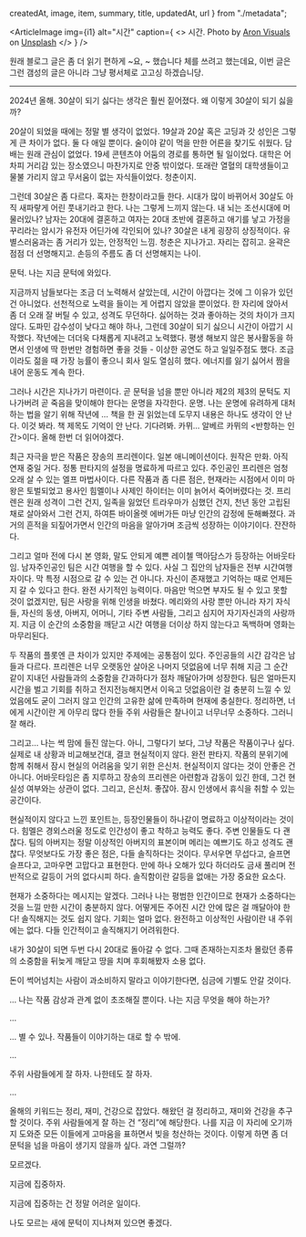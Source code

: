   createdAt,
  image,
  item,
  summary,
  title,
  updatedAt,
  url
} from "./metadata";



<ArticleJsonLd
  useAppDir
  url={url}
  title={title}
  images={[image.src]}
  authorName={authorList}
  datePublished={createdAt}
  dateModified={updatedAt}
  publisherName={authorName}
  description={summary}
  type="BlogPosting"
  isAccessibleForFree
/>

<ArticleHeader 
  title={title} 
  updatedAt={updatedAt}
  desc={summary} 
/>

<ArticleImage
  img={i1}
  alt="시간"
  caption={
    <>
      시간. Photo by <a href="https://unsplash.com/@aronvisuals?utm_content=creditCopyText&utm_medium=referral&utm_source=unsplash">Aron Visuals</a> on <a href="https://unsplash.com/photos/selective-focus-photo-of-brown-and-blue-hourglass-on-stones-BXOXnQ26B7o?utm_content=creditCopyText&utm_medium=referral&utm_source=unsplash">Unsplash</a>
    </>
  }
/>

원래 블로그 글은 좀 더 읽기 편하게 ~요, ~ 했습니다 체를 쓰려고 했는데요, 이번 글은 그런 갬성의 글은 아니라 그냥 평서체로 고고싱 하겠습니당.

---

2024년 올해. 30살이 되기 싫다는 생각은 훨씬 짙어졌다. 왜 이렇게 30살이 되기 싫을까?

20살이 되었을 때에는 정말 별 생각이 없었다. 19살과 20살 혹은 고딩과 갓 성인은 그렇게 큰 차이가 없다. 둘 다 애일 뿐이다. 술이야 같이 먹을 만한 어른을 찾기도 쉬웠다. 담배는 원래 관심이 없었다. 19세 콘텐츠야 어둠의 경로를 통하면 될 일이었다. 대학은 어차피 거리감 있는 장소였으니 마찬가지로 안중 밖이었다. 또래란 열혈의 대학생들이고 물불 가리지 않고 무서움이 없는 자식들이었다. 청춘이지.

그런데 30살은 좀 다르다. 혹자는 한창이라고들 한다. 시대가 많이 바뀌어서 30살도 아직 새파랗게 어린 풋내기라고 한다. 나는 그렇게 느끼지 않는다. 내 뇌는 조선시대에 머물러있나? 남자는 20대에 결혼하고 여자는 20대 초반에 결혼하고 애기를 낳고 가정을 꾸리라는 암시가 유전자 어딘가에 각인되어 있나? 30살은 내게 굉장히 상징적이다. 유별스러움과는 좀 거리가 있는, 안정적인 느낌. 청춘은 지나가고. 자리는 잡히고. 윤곽은 점점 더 선명해지고. 손등의 주름도 좀 더 선명해지는 나이.

문턱. 나는 지금 문턱에 와있다.

지금까지 남들보다는 조금 더 노력해서 살았는데, 시간이 아깝다는 것에 그 이유가 있던 건 아니었다. 선천적으로 노력을 들이는 게 어렵지 않았을 뿐이었다. 한 자리에 앉아서 좀 더 오래 잘 버틸 수 있고, 성격도 무던하다. 싫어하는 것과 좋아하는 것의 차이가 크지 않다. 도파민 감수성이 낮다고 해야 하나, 그런데 30살이 되기 싫으니 시간이 아깝기 시작했다. 작년에는 더더욱 다채롭게 지내려고 노력했다. 평생 해보지 않은 봉사활동을 하면서 인생에 딱 한번만 경험하면 좋을 것들 - 이상한 공연도 하고 일일주점도 했다. 조금이라도 젊을 때 가장 능률이 좋으니 회사 일도 열심히 했다. 에너지를 잃기 싫어서 짬을 내어 운동도 계속 한다.

그러나 시간은 지나가기 마련이다. 곧 문턱을 넘을 뿐만 아니라 제2의 제3의 문턱도 지나가버려 곧 죽음을 맞이해야 한다는 운명을 자각한다. 운명. 나는 운명에 유려하게 대처하는 법을 알기 위해 작년에 … 책을 한 권 읽었는데 도무지 내용은 하나도 생각이 안 난다. 이것 봐라. 책 제목도 기억이 안 난다. 기다려봐. 카뮈… 알베르 카뮈의 \<반항하는 인간\>이다. 올해 한번 더 읽어야겠다.

최근 자극을 받은 작품은 장송의 프리렌이다. 일본 애니메이션이다. 원작은 만화. 아직 연재 중일 거다. 정통 판타지의 설정을 명료하게 따르고 있다. 주인공인 프리렌은 엄청 오래 살 수 있는 엘프 마법사이다. 다른 작품과 좀 다른 점은, 현재라는 시점에서 이미 마왕은 토벌되었고 용사인 힘멜이나 사제인 하이터는 이미 늙어서 죽어버렸다는 것. 프리렌은 원래 성격이 그런 건지, 일족을 잃었던 트라우마가 심했던 건지, 천년 동안 고립된 채로 살아와서 그런 건지, 하여튼 바이올렛 에버가든 마냥 인간의 감정에 둔해빠졌다. 과거의 흔적을 되짚어가면서 인간의 마음을 알아가며 조금씩 성장하는 이야기이다. 잔잔하다.

그리고 얼마 전에 다시 본 영화, 말도 안되게 예쁜 레이첼 맥아담스가 등장하는 어바웃타임. 남자주인공인 팀은 시간 여행을 할 수 있다. 사실 그 집안의 남자들은 전부 시간여행자이다. 막 특정 시점으로 갈 수 있는 건 아니다. 자신이 존재했고 기억하는 때로 언제든지 갈 수 있다고 한다. 완전 사기적인 능력이다. 마음만 먹으면 부자도 될 수 있고 못할 것이 없겠지만, 팀은 사랑을 위해 인생을 바쳤다. 메리와의 사랑 뿐만 아니라 자기 자식들, 자신의 동생, 아버지, 어머니, 기타 주변 사람들, 그리고 심지어 자기자신과의 사랑까지. 지금 이 순간의 소중함을 깨닫고 시간 여행을 더이상 하지 않는다고 독백하며 영화는 마무리된다.

두 작품의 플롯엔 큰 차이가 있지만 주제에는 공통점이 있다. 주인공들의 시간 감각은 남들과 다르다. 프리렌은 너무 오랫동안 살아온 나머지 덧없음에 너무 취해 지금 그 순간 같이 지내던 사람들과의 소중함을 간과하다가 점차 깨달아가며 성장한다. 팀은 얼마든지 시간을 벌고 기회를 취하고 전지전능해지면서 이윽고 덧없음이란 걸 충분히 느낄 수 있었음에도 굳이 그러지 않고 인간의 고유한 삶에 만족하며 현재에 충실한다. 정리하면, 너에게 시간이란 게 아무리 많다 한들 주위 사람들은 찰나이고 너무너무 소중하다. 그러니 잘 해라.

그리고… 나는 썩 맘에 들진 않는다. 아니, 그렇다기 보다, 그냥 작품은 작품이구나 싶다. 실제로 내 상황과 비교해보건대, 결코 현실적이지 않다. 완전 판타지. 작품의 분위기에 함께 취해서 잠시 현실의 어려움을 잊기 위한 은신처. 현실적이지 않다는 것이 안좋은 건 아니다. 어바웃타임은 좀 지루하고 장송의 프리렌은 아련함과 감동이 있긴 한데, 그건 현실성 여부와는 상관이 없다. 그리고, 은신처. 좋잖아. 잠시 인생에서 휴식을 취할 수 있는 공간이다.

현실적이지 않다고 느낀 포인트는, 등장인물들이 하나같이 명료하고 이상적이라는 것이다. 힘멜은 경외스러울 정도로 인간성이 좋고 착하고 능력도 좋다. 주변 인물들도 다 괜찮다. 팀의 아버지는 정말 이상적인 아버지의 표본이며 메리는 예쁘기도 하고 성격도 괜찮다. 무엇보다도 가장 좋은 점은, 다들 솔직하다는 것이다. 무서우면 무섭다고, 슬프면 슬프다고, 고마우면 고맙다고 표현한다. 만에 하나 오해가 있다 하더라도 금새 풀리며 전반적으로 갈등이 거의 없다시피 하다. 솔직함이란 갈등을 없애는 가장 중요한 요소다.

현재가 소중하다는 메시지는 알겠다. 그러나 나는 평범한 인간이므로 현재가 소중하다는 것을 느낄 만한 시간이 충분하지 않다. 어떻게든 주어진 시간 안에 많은 걸 깨달아야 한다! 솔직해지는 것도 쉽지 않다. 기회는 얼마 없다. 완전하고 이상적인 사람이란 내 주위에는 없다. 다들 인간적이고 솔직해지기 어려워한다.

내가 30살이 되면 두번 다시 20대로 돌아갈 수 없다. 그때 존재하는지조차 몰랐던 종류의 소중함을 뒤늦게 깨닫고 땅을 치며 후회해봤자 소용 없다.

돈이 썩어넘치는 사람이 과소비하지 말라고 이야기한다면, 심금에 기별도 안갈 것이다.

… 나는 작품 감상과 관계 없이 초조해질 뿐이다. 나는 지금 무엇을 해야 하는가?

…

… 별 수 있나. 작품들이 이야기하는 대로 할 수 밖에.

…

주위 사람들에게 잘 하자. 나한테도 잘 하자.

…

올해의 키워드는 정리, 재미, 건강으로 잡았다. 해왔던 걸 정리하고, 재미와 건강을 추구할 것이다. 주위 사람들에게 잘 하는 건 “정리”에 해당한다. 나를 지금 이 자리에 오기까지 도와준 모든 이들에게 고마움을 표하면서 빚을 청산하는 것이다. 이렇게 하면 좀 더 문턱을 넘을 마음이 생기지 않을까 싶다. 과연 그럴까? 

모르겠다.

지금에 집중하자.

지금에 집중하는 건 정말 어려운 일이다.

나도 모르는 새에 문턱이 지나쳐져 있으면 좋겠다.

<div className="flex flex-col gap-2 xs:flex-row">
<ArticleImage
  img={i2}
  width={800}
  alt="장송의 프리렌 1권 표지"
  caption="장송의 프리렌 1권 표지"
/>
<ArticleImage
  img={i3}
  width={800}
  alt="어바웃타임 한글 포스터"
  caption="어바웃타임 한글 포스터"
/>
</div>